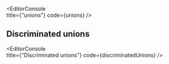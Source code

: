
<EditorConsole   
  title={"unions"}
  code={unions}
/>

## Discriminated unions

<EditorConsole   
  title={"Discriminated unions"}
  code={discriminatedUnions}
/>
